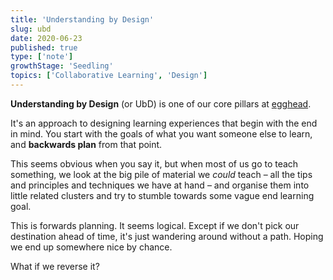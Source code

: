 ```yaml
---
title: 'Understanding by Design'
slug: ubd
date: 2020-06-23
published: true
type: ['note']
growthStage: 'Seedling'
topics: ['Collaborative Learning', 'Design']
---
```


**Understanding by Design** (or UbD) is one of our core pillars at [egghead](https://egghead.io/).

It's an approach to designing learning experiences that begin with the end in mind. You start with the goals of what you want someone else to learn, and **backwards plan** from that point.

This seems obvious when you say it, but when most of us go to teach something, we look at the big pile of material we *could* teach – all the tips and principles and techniques we have at hand – and organise them into little related clusters and try to stumble towards some vague end learning goal.

This is forwards planning. It seems logical. Except if we don't pick our destination ahead of time, it's just wandering around without a path. Hoping we end up somewhere nice by chance.

What if we reverse it?

